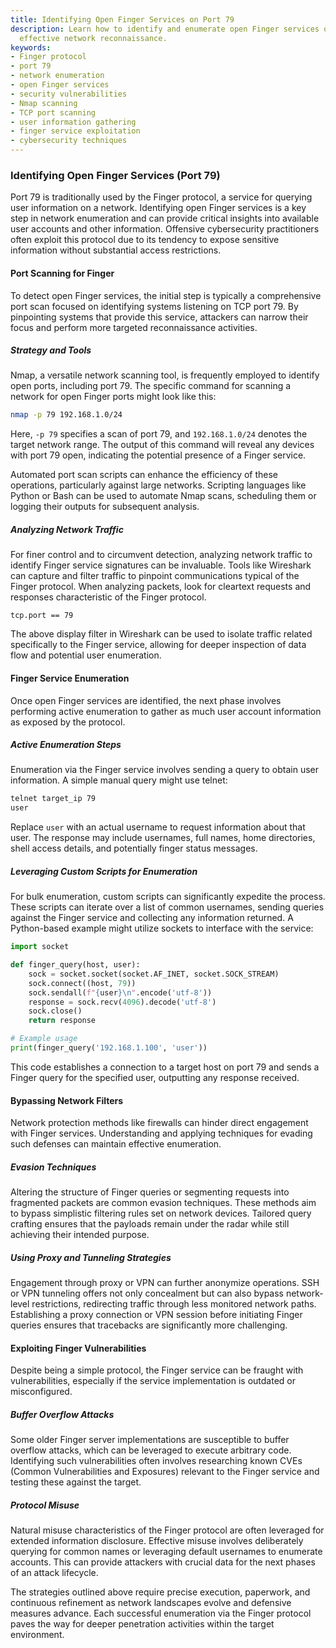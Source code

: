 ```yaml
---
title: Identifying Open Finger Services on Port 79
description: Learn how to identify and enumerate open Finger services on port 79 for
  effective network reconnaissance.
keywords:
- Finger protocol
- port 79
- network enumeration
- open Finger services
- security vulnerabilities
- Nmap scanning
- TCP port scanning
- user information gathering
- finger service exploitation
- cybersecurity techniques
---
```


### Identifying Open Finger Services (Port 79)

Port 79 is traditionally used by the Finger protocol, a service for querying user information on a network. Identifying open Finger services is a key step in network enumeration and can provide critical insights into available user accounts and other information. Offensive cybersecurity practitioners often exploit this protocol due to its tendency to expose sensitive information without substantial access restrictions.

#### Port Scanning for Finger

To detect open Finger services, the initial step is typically a comprehensive port scan focused on identifying systems listening on TCP port 79. By pinpointing systems that provide this service, attackers can narrow their focus and perform more targeted reconnaissance activities.

##### Strategy and Tools

Nmap, a versatile network scanning tool, is frequently employed to identify open ports, including port 79. The specific command for scanning a network for open Finger ports might look like this:

```bash
nmap -p 79 192.168.1.0/24
```

Here, `-p 79` specifies a scan of port 79, and `192.168.1.0/24` denotes the target network range. The output of this command will reveal any devices with port 79 open, indicating the potential presence of a Finger service.

Automated port scan scripts can enhance the efficiency of these operations, particularly against large networks. Scripting languages like Python or Bash can be used to automate Nmap scans, scheduling them or logging their outputs for subsequent analysis.

##### Analyzing Network Traffic

For finer control and to circumvent detection, analyzing network traffic to identify Finger service signatures can be invaluable. Tools like Wireshark can capture and filter traffic to pinpoint communications typical of the Finger protocol. When analyzing packets, look for cleartext requests and responses characteristic of the Finger protocol. 

```
tcp.port == 79
```

The above display filter in Wireshark can be used to isolate traffic related specifically to the Finger service, allowing for deeper inspection of data flow and potential user enumeration.

#### Finger Service Enumeration

Once open Finger services are identified, the next phase involves performing active enumeration to gather as much user account information as exposed by the protocol.

##### Active Enumeration Steps

Enumeration via the Finger service involves sending a query to obtain user information. A simple manual query might use telnet:

```bash
telnet target_ip 79
user
```

Replace `user` with an actual username to request information about that user. The response may include usernames, full names, home directories, shell access details, and potentially finger status messages.

##### Leveraging Custom Scripts for Enumeration

For bulk enumeration, custom scripts can significantly expedite the process. These scripts can iterate over a list of common usernames, sending queries against the Finger service and collecting any information returned. A Python-based example might utilize sockets to interface with the service:

```python
import socket

def finger_query(host, user):
    sock = socket.socket(socket.AF_INET, socket.SOCK_STREAM)
    sock.connect((host, 79))
    sock.sendall(f"{user}\n".encode('utf-8'))
    response = sock.recv(4096).decode('utf-8')
    sock.close()
    return response

# Example usage
print(finger_query('192.168.1.100', 'user'))
```

This code establishes a connection to a target host on port 79 and sends a Finger query for the specified user, outputting any response received.

#### Bypassing Network Filters

Network protection methods like firewalls can hinder direct engagement with Finger services. Understanding and applying techniques for evading such defenses can maintain effective enumeration.

##### Evasion Techniques

Altering the structure of Finger queries or segmenting requests into fragmented packets are common evasion techniques. These methods aim to bypass simplistic filtering rules set on network devices. Tailored query crafting ensures that the payloads remain under the radar while still achieving their intended purpose.

##### Using Proxy and Tunneling Strategies

Engagement through proxy or VPN can further anonymize operations. SSH or VPN tunneling offers not only concealment but can also bypass network-level restrictions, redirecting traffic through less monitored network paths. Establishing a proxy connection or VPN session before initiating Finger queries ensures that tracebacks are significantly more challenging.

#### Exploiting Finger Vulnerabilities

Despite being a simple protocol, the Finger service can be fraught with vulnerabilities, especially if the service implementation is outdated or misconfigured.

##### Buffer Overflow Attacks

Some older Finger server implementations are susceptible to buffer overflow attacks, which can be leveraged to execute arbitrary code. Identifying such vulnerabilities often involves researching known CVEs (Common Vulnerabilities and Exposures) relevant to the Finger service and testing these against the target.

##### Protocol Misuse

Natural misuse characteristics of the Finger protocol are often leveraged for extended information disclosure. Effective misuse involves deliberately querying for common names or leveraging default usernames to enumerate accounts. This can provide attackers with crucial data for the next phases of an attack lifecycle.

The strategies outlined above require precise execution, paperwork, and continuous refinement as network landscapes evolve and defensive measures advance. Each successful enumeration via the Finger protocol paves the way for deeper penetration activities within the target environment.